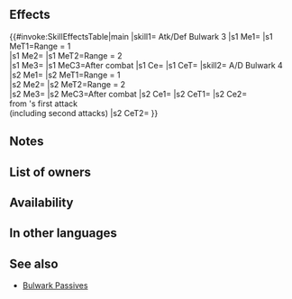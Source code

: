 {{Passive
|type=B
|name=Atk/Def Bulwark
|exclusive=0
|canUseWeapon={{WeaponList|Close}}
|canUseMove={{MoveList|Infantry}}
|properties=random_owner
|1name=Atk/Def Bulwark 1
|alt1name=Atk Def Bulwark 1
|1tagid=SID_攻撃守備の防壁1
|1cost=60
|1effect=Foes with Range = 1 cannot move through spaces adjacent to unit, and foes with Range = 2 cannot move through spaces within 2 spaces of unit. (Does not affect foes with Pass skills.) Inflicts Atk/Def-2 on foe during combat. Restores 3 HP to unit after combat.
|1required=-
|1promotionRarity=4
|1promotionTier=1
|2name=Atk/Def Bulwark 2
|alt2name=Atk Def Bulwark 2
|2tagid=SID_攻撃守備の防壁2
|2cost=120
|2effect=Foes with Range = 1 cannot move through spaces adjacent to unit, and foes with Range = 2 cannot move through spaces within 2 spaces of unit. (Does not affect foes with Pass skills.) Inflicts Atk/Def-3 on foe during combat. Restores 5 HP to unit after combat.
|2promotionRarity=5
|2promotionTier=1
|3name=Atk/Def Bulwark 3
|alt3name=Atk Def Bulwark 3
|3tagid=SID_攻撃守備の防壁3
|3effect=Foes with Range = 1 cannot move through spaces adjacent to unit, and foes with Range = 2 cannot move through spaces within 2 spaces of unit. (Does not affect foes with Pass skills.) Inflicts Atk/Def-4 on foe during combat. Restores 7 HP to unit after combat.
|3cost=240
|3next=-
|4name=A/D Bulwark 4
|alt4name=A D Bulwark 4
|4tagid=SID_攻撃守備の防壁4
|4effect=Foes with Range = 1 cannot move through spaces adjacent to unit, and foes with Range = 2 cannot move through spaces within 2 spaces of unit (does not affect foes with Pass skills). Inflicts Atk/Def-4 on foe and reduces damage from foe's first attack by 40% during combat ("first attack" normally means only the first strike; for effects that grant "unit attacks twice," it means the first and second strikes). Restores 7 HP to unit after combat.
|4cost=300
}}
==Effects==
{{#invoke:SkillEffectsTable|main
|skill1={{Si|Atk/Def Bulwark 3}} Atk/Def Bulwark 3
|s1 Me1={{Eft|Obstruct|[[adjacent]] to {{Tgt|Unit}}}}
|s1 MeT1=Range = 1<br>{{Tgt|Foes}}
|s1 Me2={{Eft|Obstruct|[[within 2 spaces]] of {{Tgt|Unit}}}}
|s1 MeT2=Range = 2<br>{{Tgt|Foes}}
|s1 Me3={{Eft|Heal|7}}
|s1 MeC3=After combat
|s1 Ce={{Eft|Temporary debuffs|Atk/Def|4}}
|s1 CeT={{Tgt|Foe}}
|skill2={{Si|A/D Bulwark 4}} A/D Bulwark 4
|s2 Me1={{Eft|Obstruct|[[adjacent]] to {{Tgt|Unit}}}}
|s2 MeT1=Range = 1<br>{{Tgt|Foes}}
|s2 Me2={{Eft|Obstruct|[[within 2 spaces]] of {{Tgt|Unit}}}}
|s2 MeT2=Range = 2<br>{{Tgt|Foes}}
|s2 Me3={{Eft|Heal|7}}
|s2 MeC3=After combat 
|s2 Ce1={{Eft|Temporary debuffs|Atk/Def|4}}
|s2 CeT1={{Tgt|Foe}}
|s2 Ce2={{Eft|Damage Reduction|40%}}<br>from {{Tgt|Foe}}'s first attack<br>(including second attacks)
|s2 CeT2={{Tgt|Unit}}
}}

==Notes==
{{Obstruct notes}}
{{Temporary debuffs}}
{{After combat healing}}
{{DamagePercentageReduction|name=A/Def Bulwark 4}}
==List of owners==
{{Skill Hero List}}
==Availability==
{{PassiveFocusList}}
{{PassiveDistributionList}}
{{PassiveCombatManualList}}
==In other languages==
{{OtherLanguages
|english=Atk/Def Bulwark
|japanese=攻撃守備の防壁
|german=Agr./Ver.-Wall
|spanishEU=Muro Ata/Def
|spanishLA=Muro Atq./Def.
|french=Muraille A/D
|italian=Barricata A/D
|chineseTW=攻擊防守防護屏障
|portuguese=Muralha AD
}}
==See also==
{{See also skills|cond=Description LIKE '%foe%cannot move through spaces%unit%' AND WikiName NOT LIKE '%Bulwark%'}}
* [[Bulwark Passives]]
{{Passives Navbox|B}}